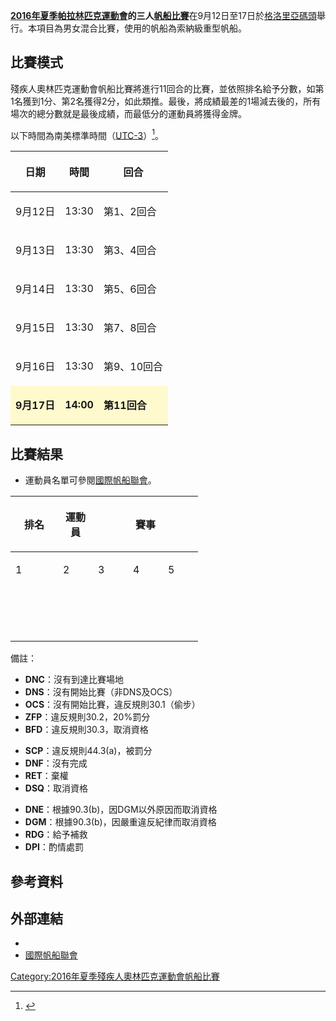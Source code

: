 {{noteTA|G1=Sports}}
{{Infobox Paralympic event
| event       = 三人帆船
| games       = 2016年夏季
| image       = [[File:Sailing_pictogram.svg|120px]]
| caption     = 
| venue       = [[格洛里亞碼頭|格洛里亞碼頭]]
| dates       = 9月12日至17日
| competitors = 14
| nations     = 42
| gold        =  
| goldNPC     =  
| silver      =  
| silverNPC   =  
| bronze      =  
| bronzeNPC   =  
| prev        = [[2012年夏季殘疾人奧林匹克運動會混合三人龍骨帆船比賽|2012]]
| next        = [[2020年夏季殘疾人奧林匹克運動會三人帆船比賽|2020]]
}}
{{2016年夏季殘疾人奧林匹克運動會帆船比賽}}
'''[[2016年夏季帕拉林匹克運動會|2016年夏季帕拉林匹克運動會]]的三人[[2016年夏季殘疾人奧林匹克運動會帆船比賽|帆船比賽]]'''在9月12日至17日於[[格洛里亞碼頭|格洛里亞碼頭]]舉行。本項目為男女混合比賽，使用的帆船為索納級重型帆船。

== 比賽模式 ==
殘疾人奧林匹克運動會帆船比賽將進行11回合的比賽，並依照排名給予分數，如第1名獲到1分、第2名獲得2分，如此類推。最後，將成績最差的1場減去後的，所有場次的總分數就是最後成績，而最低分的運動員將獲得金牌。

以下時間為南美標準時間（[[UTC-3|UTC-3]]）<ref>{{Cite web |url=http://www.sailing.org/paralympics/rio2016/about/schedule.php |title=比賽時間表 |accessdate=2016-08-30 |archive-date=2016-08-31 |archive-url=https://web.archive.org/web/20160831090350/http://www.sailing.org/paralympics/rio2016/about/schedule.php |dead-url=yes }}</ref>。
{| class="wikitable" style="text-align:center" width=400px
! 日期
! 時間
! 回合
|-
| 9月12日 || 13:30 || 第1、2回合
|-
| 9月13日 || 13:30 || 第3、4回合
|-
| 9月14日 || 13:30 || 第5、6回合
|-
| 9月15日 || 13:30 || 第7、8回合
|-
| 9月16日 || 13:30 || 第9、10回合
|-
|style=background:lemonchiffon| '''9月17日''' ||style=background:lemonchiffon| '''14:00''' || style=background:lemonchiffon| '''第11回合''' 
|}

== 比賽結果 ==
* 運動員名單可參閱[http://www.sailing.org/paralympics/rio2016/qualification/sailors.php 國際帆船聯會]{{Wayback|url=http://www.sailing.org/paralympics/rio2016/qualification/sailors.php |date=20160831044419 }}。
{| class="wikitable" style="text-align:center;"
!rowspan="2" width=60| 排名
!rowspan="2"| 運動員
!colspan="11"| 賽事
!rowspan="2" width=40| 總分
!rowspan="2" width=40| 淨分
|-
!width=40|1
!width=40|2
!width=40|3
!width=40|4
!width=40|5
!width=40|6
!width=40|7
!width=40|8
!width=40|9
!width=40|10
!width=40|11
|-
|  ||align=left| {{flagIPCathlete|[[科林·夏理遜|科林·夏理遜]]<br>[[祖納森·哈里斯|祖納森·哈里斯]]<br>[[Russell_Boaden|Russell Boaden]]|AUS|2016年夏季}} ||  ||  ||  ||  ||  ||  ||  ||  ||  ||  ||  ||  ||  
|-
|  ||align=left| {{flagIPCathlete|[[Antonio_marcos_Do_carmo|Antonio marcos Do carmo]]<br>[[Herivelton_Ferreira|Herivelton Ferreira]]<br>[[José_matias_Gonçalves_de_abreu|José matias Gonçalves de abreu]]|BRA|2016年夏季}} ||  ||  ||  ||  ||  ||  ||  ||  ||  ||  ||  ||  ||  
|-
|  ||align=left| {{flagIPCathlete|[[洛根·金寶|洛根·金寶]]<br>[[保羅·丁格萊|保羅·丁格萊]]<br>[[史葛·路提斯|史葛·路提斯]]|CAN|2016年夏季}} ||  ||  ||  ||  ||  ||  ||  ||  ||  ||  ||  ||  ||  
|-
|  ||align=left| {{flagIPCathlete|[[Hector_Garcia|Hector Garcia]]<br>[[Manuel_Gimeno|Manuel Gimeno]]<br>[[Paco_Llobet_balcells|Paco Llobet balcells]]|ESP|2016年夏季}} ||  ||  ||  ||  ||  ||  ||  ||  ||  ||  ||  ||  ||  
|-
|  ||align=left| {{flagIPCathlete|[[布魯諾·祖亞登|布魯諾·祖亞登]]<br>[[尼古拉斯·艾蒙-維卡利|尼古拉斯·艾蒙-維卡利]]<br>[[艾力·弗拉熱爾|艾力·弗拉熱爾]]|FRA|2016年夏季}} ||  ||  ||  ||  ||  ||  ||  ||  ||  ||  ||  ||  ||  
|-
|  ||align=left| {{flagIPCathlete|[[約翰·羅拔臣|約翰·羅拔臣]]<br>[[漢娜·史圖德爾|漢娜·史圖德爾]]<br>[[史提芬·湯馬斯|史提芬·湯馬斯]]|GBR|2016年夏季}} ||  ||  ||  ||  ||  ||  ||  ||  ||  ||  ||  ||  ||  
|-
|  ||align=left| {{flagIPCathlete|[[延斯·克羅克|延斯·克羅克]]<br>[[Lasse_Klötzing|Lasse Klötzing]]<br>[[西格蒙德·邁因卡|西格蒙德·邁因卡]]|GER|2016年夏季}} ||  ||  ||  ||  ||  ||  ||  ||  ||  ||  ||  ||  ||  
|-
|  ||align=left| {{flagIPCathlete|[[Anargyros_Notaroglou|Anargyros Notaroglou]]<br>[[塞奧佐羅斯·艾力西斯|塞奧佐羅斯·艾力西斯]]<br>[[瓦西利斯·克里斯托費羅|瓦西利斯·克里斯托費羅]]|GRE|2016年夏季}} ||  ||  ||  ||  ||  ||  ||  ||  ||  ||  ||  ||  ||  
|-
|  ||align=left| {{flagIPCathlete|[[Austin_O'carroll|Austin O'carroll]]<br>[[艾雲·歌斯特羅|艾雲·歌斯特羅]]<br>[[約翰·特沃尼|約翰·特沃尼]]|IRL|2016年夏季}} ||  ||  ||  ||  ||  ||  ||  ||  ||  ||  ||  ||  ||  
|-
|  ||align=left| {{flagIPCathlete|[[亞嫩·艾佛拉蒂|亞嫩·艾佛拉蒂]]<br>[[德羅爾·科恩|德羅爾·科恩]]<br>[[西蒙·本·雅科夫|西蒙·本·雅科夫]]|ISL|2016年夏季}} ||  ||  ||  ||  ||  ||  ||  ||  ||  ||  ||  ||  ||  
|-
|  ||align=left| {{flagIPCathlete|[[Fabrizio_Solazzo|Fabrizio Solazzo]]<br>[[Gian_bachisio_Pira|Gian bachisio Pira]]<br>[[Gianluca_Raggi|Gianluca Raggi]]|ITA|2016年夏季}} ||  ||  ||  ||  ||  ||  ||  ||  ||  ||  ||  ||  ||  
|-
|  ||align=left| {{flagIPCathlete|[[亞歷山大·王-漢森|亞歷山大·王-漢森]]<br>[[瑪麗·索伯格|瑪麗·索伯格]]<br>[[普歐根·克里斯蒂安森|普歐根·克里斯蒂安森]]|NOR|2016年夏季}} ||  ||  ||  ||  ||  ||  ||  ||  ||  ||  ||  ||  ||  
|-
|  ||align=left| {{flagIPCathlete|[[Andrew_May|Andrew May]]<br>[[Chris_Sharp|Chris Sharp]]<br>[[Richard_Dodson|Richard Dodson]]|NZL|2016年夏季}} ||  ||  ||  ||  ||  ||  ||  ||  ||  ||  ||  ||  ||  
|-
|  ||align=left| {{flagIPCathlete|[[Alphonsus_Doerr|Alphonsus Doerr]]<br>[[Bradley_Kendell|Bradley Kendell]]<br>[[Hugh_Freund|Hugh Freund]]|USA|2016年夏季}} ||  ||  ||  ||  ||  ||  ||  ||  ||  ||  ||  ||  ||  
|}
備註：
{{Col-begin}}
{{Col-3}}
* '''DNC'''：沒有到達比賽場地
* '''DNS'''：沒有開始比賽（非DNS及OCS）
* '''OCS'''：沒有開始比賽，違反規則30.1（偷步）
* '''ZFP'''：違反規則30.2，20%罰分
* '''BFD'''：違反規則30.3，取消資格
{{Col-3}}
* '''SCP'''：違反規則44.3(a)，被罰分
* '''DNF'''：沒有完成
* '''RET'''：棄權
* '''DSQ'''：取消資格
{{Col-3}}
* '''DNE'''：根據90.3(b)，因DGM以外原因而取消資格
* '''DGM'''：根據90.3(b)，因嚴重違反紀律而取消資格
* '''RDG'''：給予補救
* '''DPI'''：酌情處罰
{{Col-end}}

== 參考資料 ==
{{reflist}}

== 外部連結 ==
* {{Official|https://www.rio2016.com/en/paralympics/sailing}}{{pt}}{{en}}{{es}}{{fr}}
* [http://www.sailing.org/ 國際帆船聯會]{{Wayback|url=http://www.sailing.org/ |date=20170507144314 }}{{en}}

[[Category:2016年夏季殘疾人奧林匹克運動會帆船比賽|Category:2016年夏季殘疾人奧林匹克運動會帆船比賽]]